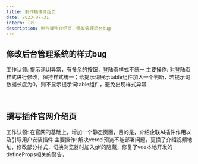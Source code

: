 ```yaml
---
title: 制作插件介绍页
date: 2023-07-31
intern: lzl
description: 制作插件介绍页，修改管理后台bug
---
```


## 修改后台管理系统的样式bug
工作认领: 提示词UI异常，有多余的按钮，登陆页样式不统一
主要操作: 对登陆页样式进行修改，保持样式统一；给提示词展示table组件加入一个判断，若提示词数据长度为0，则不显示提示词table组件，避免出现样式异常

<br/>

## 撰写插件官网介绍页
工作认领: 在官网的基础上，增加一个静态页面，目的是，介绍企联AI插件作用以及引导用户安装插件
主要操作: 解决vercel预览不能部署问题，更换了介绍视频地址，修改部分样式，切换浏览器时加入gif的隐藏，修复了vue本地开发的defineProps相关的警告，<script setup>中的 defineProps是自动导入不需要手动导入

<br/>

## 更改多维表格插件模版readme
工作认领: 更改多维表格插件仓库中模版的readme
主要操作: 按照统一的样式对html、vue、react、nextjs四个模版仓库的readme进行修改

<br/>

## 更改官网价格表
工作认领: 更改官网价格表
主要操作: 对照后台管理系统的价格表对官网的价格表进行修改



